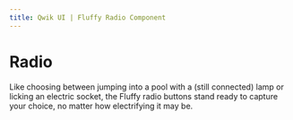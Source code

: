 ```yaml
---
title: Qwik UI | Fluffy Radio Component
---
```



# Radio

Like choosing between jumping into a pool with a (still connected) lamp or licking an electric socket, the Fluffy radio buttons stand ready to capture your choice, no matter how electrifying it may be.

<StatusBanner status={statusByComponent.fluffy.Radio} />
